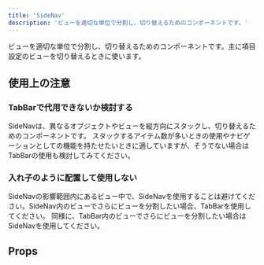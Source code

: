 ```yaml
---
title: 'SideNav'
description: 'ビューを適切な単位で分割し、切り替えるためのコンポーネントです。'
---
```


ビューを適切な単位で分割し、切り替えるためのコンポーネントです。主に項目設定のビューを切り替えるときに使います。

<ComponentStory name="SideNav" />

## 使用上の注意

### TabBarで代用できないか検討する
SideNavは、異なるオブジェクトやビューを縦方向にスタックし、切り替えるためのコンポーネントです。
スタックするアイテム数が多いときの使用やナビゲーションとしての機能を持たせたいときに適していますが、そうでない場合はTabBarの使用も検討してみてください。

### 入れ子のように配置して使用しない
SideNavの影響範囲内にあるビュー中で、SideNavを使用することは避けてください。SideNav内のビューでさらにビューを分割したい場合、TabBarを使用してください。
同様に、TabBar内のビューでさらにビューを分割したい場合はSideNavを使用してください。

## Props

<ComponentPropsTable name="SideNav" showTitle />
<ComponentPropsTable name="SideNavItem" showTitle />
